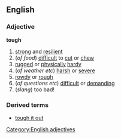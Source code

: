 ==English==
===Adjective===
'''tough'''
#[[strong]] and [[resilient]]
#(''of food'') [[difficult]] to [[cut]] or [[chew]]
#[[rugged]] or [[physically]] [[hardy]]
#(''of weather etc'') [[harsh]] or [[severe]]
#[[rowdy]] or [[rough]]
#(''of questions etc'') [[difficult]] or [[demanding]]
#(''slang'') too bad!
===Derived terms===
*[[tough it out]]
[[Category:English adjectives]]